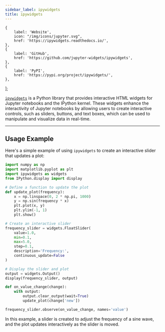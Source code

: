 ```yaml
---
sidebar_label: ipywidgets
title: ipywidgets
---
```



    {
        label: 'Website',
        icon: "/img/icons/jupyter.svg",
        href: 'https://ipywidgets.readthedocs.io/',
    },
    {
        label: 'GitHub',
        href: 'https://github.com/jupyter-widgets/ipywidgets',
    },
    {
        label: 'PyPI',
        href: 'https://pypi.org/project/ipywidgets/',
    },
];

<ToolTags toolName="ipywidgets" />

<ToolLinks links={links} />

[`ipywidgets`](https://ipywidgets.readthedocs.io/) is a Python library that provides interactive HTML widgets for Jupyter notebooks and the IPython kernel. These widgets enhance the interactivity of Jupyter notebooks by allowing users to create interactive controls, such as sliders, buttons, and text boxes, which can be used to manipulate and visualize data in real-time.

---

## Usage Example

Here's a simple example of using `ipywidgets` to create an interactive slider that updates a plot:

```python
import numpy as np
import matplotlib.pyplot as plt
import ipywidgets as widgets
from IPython.display import display

# Define a function to update the plot
def update_plot(frequency):
    x = np.linspace(0, 2 * np.pi, 1000)
    y = np.sin(frequency * x)
    plt.plot(x, y)
    plt.ylim(-1, 1)
    plt.show()

# Create an interactive slider
frequency_slider = widgets.FloatSlider(
    value=1.0,
    min=0.1,
    max=5.0,
    step=0.1,
    description='Frequency:',
    continuous_update=False
)

# Display the slider and plot
output = widgets.Output()
display(frequency_slider, output)

def on_value_change(change):
    with output:
        output.clear_output(wait=True)
        update_plot(change['new'])

frequency_slider.observe(on_value_change, names='value')
```

In this example, a slider is created to adjust the frequency of a sine wave, and the plot updates interactively as the slider is moved.